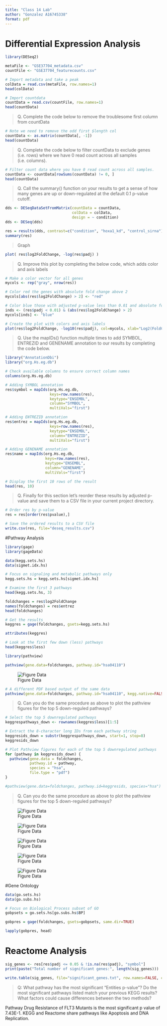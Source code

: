 ```yaml
---
title: "Class 14 Lab"
author: "Gonzalez A16745338"
format: pdf
---
```




# Differential Expression Analysis 
```r
library(DESeq2)
```

```r
metaFile <- "GSE37704_metadata.csv"
countFile <- "GSE37704_featurecounts.csv"

# Import metadata and take a peak
colData = read.csv(metaFile, row.names=1)
head(colData)
```

```r
# Import countdata
countData = read.csv(countFile, row.names=1)
head(countData)
```

> Q. Complete the code below to remove the troublesome first column from countData

```r
# Note we need to remove the odd first $length col
countData <- as.matrix(countData[, -1])
head(countData)

```

> Q. Complete the code below to filter countData to exclude genes (i.e. rows) where we have 0 read count across all samples (i.e. columns).

```r
# Filter count data where you have 0 read count across all samples.
countData <- countData[rowSums(countData) != 0, ]
head(countData)

```

> Q. Call the summary() function on your results to get a sense of how many genes are up or down-regulated at the default 0.1 p-value cutoff.

```r
dds <- DESeqDataSetFromMatrix(countData = countData,
                              colData = colData,
                              design = ~ condition)
dds <- DESeq(dds)

```

```r
res = results(dds, contrast=c("condition", "hoxa1_kd", "control_sirna")) 
summary(res)
```
> Graph

```r
plot( res$log2FoldChange, -log(res$padj) )

```

> Q. Improve this plot by completing the below code, which adds color and axis labels

```r
# Make a color vector for all genes
mycols <- rep("gray", nrow(res))

# Color red the genes with absolute fold change above 2
mycols[abs(res$log2FoldChange) > 2] <- "red"

# Color blue those with adjusted p-value less than 0.01 and absolute fold change more than 2
inds <- (res$padj < 0.01) & (abs(res$log2FoldChange) > 2)
mycols[inds] <- "blue"

# Create the plot with colors and axis labels
plot(res$log2FoldChange, -log10(res$padj), col=mycols, xlab="Log2(FoldChange)", ylab="-Log10(P-value)")

```

> Q. Use the mapIDs() function multiple times to add SYMBOL, ENTREZID and GENENAME annotation to our results by completing the code below.

```r
library("AnnotationDbi")
library("org.Hs.eg.db")

# Check available columns to ensure correct column names
columns(org.Hs.eg.db)

# Adding SYMBOL annotation
res$symbol = mapIds(org.Hs.eg.db,
                    keys=row.names(res), 
                    keytype="ENSEMBL",
                    column="SYMBOL",
                    multiVals="first")

# Adding ENTREZID annotation
res$entrez = mapIds(org.Hs.eg.db,
                    keys=row.names(res),
                    keytype="ENSEMBL",
                    column="ENTREZID",
                    multiVals="first")

# Adding GENENAME annotation
res$name = mapIds(org.Hs.eg.db,
                  keys=row.names(res),
                  keytype="ENSEMBL",
                  column="GENENAME",
                  multiVals="first")

# Display the first 10 rows of the result
head(res, 10)

```



> Q. Finally for this section let's reorder these results by adjusted p-value and save them to a CSV file in your current project directory.


```r
# Order res by p-value
res = res[order(res$pvalue),]

# Save the ordered results to a CSV file
write.csv(res, file="deseq_results.csv")

```

#Pathway Analysis

```r
library(gage)
library(gageData)

data(kegg.sets.hs)
data(sigmet.idx.hs)

# Focus on signaling and metabolic pathways only
kegg.sets.hs = kegg.sets.hs[sigmet.idx.hs]

# Examine the first 3 pathways
head(kegg.sets.hs, 3)
```


```r
foldchanges = res$log2FoldChange
names(foldchanges) = res$entrez
head(foldchanges)
```


```r
# Get the results
keggres = gage(foldchanges, gsets=kegg.sets.hs)
```

```r
attributes(keggres)

```

```r
# Look at the first few down (less) pathways
head(keggres$less)
```



```r
library(pathview)
```

```r
pathview(gene.data=foldchanges, pathway.id="hsa04110")
```


![Figure Data](hsa04110.pathview.png)

```r
# A different PDF based output of the same data
pathview(gene.data=foldchanges, pathway.id="hsa04110", kegg.native=FALSE)
```


> Q. Can you do the same procedure as above to plot the pathview figures for the top 5 down-reguled pathways?

```r
# Select the top 5 downregulated pathways
keggrespathways_down <- rownames(keggres$less)[1:5]

# Extract the 8-character long IDs from each pathway string
keggresids_down = substr(keggrespathways_down, start=1, stop=8)
keggresids_down

# Plot Pathview figures for each of the top 5 downregulated pathways
for (pathway in keggresids_down) {
  pathview(gene.data = foldchanges, 
           pathway.id = pathway, 
           species = "hsa", 
           file.type = "pdf")
}

```

```r
#pathview(gene.data=foldchanges, pathway.id=keggresids, species="hsa")
```

> Q. Can you do the same procedure as above to plot the pathview figures for the top 5 down-reguled pathways?


![Figure Data](hsa04110.pathview.png)


![Figure Data](hsa03030.pathview.png)

![Figure Data](hsa03013.pathview.png)

![Figure Data](hsa03440.pathview.png)

![Figure Data](hsa04114.pathview.png)



#Gene Ontology

```r
data(go.sets.hs)
data(go.subs.hs)

# Focus on Biological Process subset of GO
gobpsets = go.sets.hs[go.subs.hs$BP]

gobpres = gage(foldchanges, gsets=gobpsets, same.dir=TRUE)

lapply(gobpres, head)
```


# Reactome Analysis


```r
sig_genes <- res[res$padj <= 0.05 & !is.na(res$padj), "symbol"]
print(paste("Total number of significant genes:", length(sig_genes)))
```



```r
write.table(sig_genes, file="significant_genes.txt", row.names=FALSE, col.names=FALSE, quote=FALSE)
```


> Q: What pathway has the most significant “Entities p-value”? Do the most significant pathways listed match your previous KEGG results? What factors could cause differences between the two methods?

Pathway Drug Resistance of FLT3 Mutants is the most significant p value of 7.43E-1. KEGG and Reactome share pathways like Apoptosis and DNA Replication.








